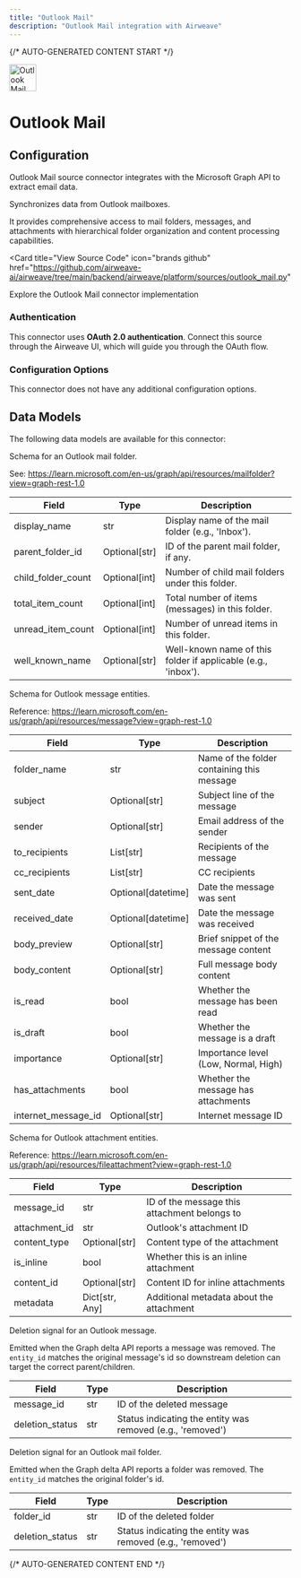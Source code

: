 ```yaml
---
title: "Outlook Mail"
description: "Outlook Mail integration with Airweave"
---
```


{/* AUTO-GENERATED CONTENT START */}



<div className="connector-header" style={{ display: 'flex', alignItems: 'center', gap: '12px', marginBottom: '24px' }}>
  <img src="icon.svg" alt="Outlook Mail logo" width="48" height="48" className="connector-icon" />
  <h1 style={{ margin: 0 }}>Outlook Mail</h1>
</div>

## Configuration

Outlook Mail source connector integrates with the Microsoft Graph API to extract email data.

Synchronizes data from Outlook mailboxes.

It provides comprehensive access to mail folders, messages, and
attachments with hierarchical folder organization and content processing capabilities.

<Card
  title="View Source Code"
  icon="brands github"
  href="https://github.com/airweave-ai/airweave/tree/main/backend/airweave/platform/sources/outlook_mail.py"
>
  Explore the Outlook Mail connector implementation
</Card>

### Authentication

This connector uses **OAuth 2.0 authentication**. Connect this source through the Airweave UI, which will guide you through the OAuth flow.

### Configuration Options

This connector does not have any additional configuration options.

## Data Models

The following data models are available for this connector:

<Accordion title="OutlookMailFolderEntity">

Schema for an Outlook mail folder.

See:
  https://learn.microsoft.com/en-us/graph/api/resources/mailfolder?view=graph-rest-1.0

| Field | Type | Description |
|-------|------|-------------|
| display_name | str | Display name of the mail folder (e.g., 'Inbox'). |
| parent_folder_id | Optional[str] | ID of the parent mail folder, if any. |
| child_folder_count | Optional[int] | Number of child mail folders under this folder. |
| total_item_count | Optional[int] | Total number of items (messages) in this folder. |
| unread_item_count | Optional[int] | Number of unread items in this folder. |
| well_known_name | Optional[str] | Well-known name of this folder if applicable (e.g., 'inbox'). |

</Accordion>
<Accordion title="OutlookMessageEntity">

Schema for Outlook message entities.

Reference: https://learn.microsoft.com/en-us/graph/api/resources/message?view=graph-rest-1.0

| Field | Type | Description |
|-------|------|-------------|
| folder_name | str | Name of the folder containing this message |
| subject | Optional[str] | Subject line of the message |
| sender | Optional[str] | Email address of the sender |
| to_recipients | List[str] | Recipients of the message |
| cc_recipients | List[str] | CC recipients |
| sent_date | Optional[datetime] | Date the message was sent |
| received_date | Optional[datetime] | Date the message was received |
| body_preview | Optional[str] | Brief snippet of the message content |
| body_content | Optional[str] | Full message body content |
| is_read | bool | Whether the message has been read |
| is_draft | bool | Whether the message is a draft |
| importance | Optional[str] | Importance level (Low, Normal, High) |
| has_attachments | bool | Whether the message has attachments |
| internet_message_id | Optional[str] | Internet message ID |

</Accordion>
<Accordion title="OutlookAttachmentEntity">

Schema for Outlook attachment entities.

Reference: https://learn.microsoft.com/en-us/graph/api/resources/fileattachment?view=graph-rest-1.0

| Field | Type | Description |
|-------|------|-------------|
| message_id | str | ID of the message this attachment belongs to |
| attachment_id | str | Outlook's attachment ID |
| content_type | Optional[str] | Content type of the attachment |
| is_inline | bool | Whether this is an inline attachment |
| content_id | Optional[str] | Content ID for inline attachments |
| metadata | Dict[str, Any] | Additional metadata about the attachment |

</Accordion>
<Accordion title="OutlookMessageDeletionEntity">

Deletion signal for an Outlook message.

Emitted when the Graph delta API reports a message was removed.
The `entity_id` matches the original message's id so downstream deletion
can target the correct parent/children.

| Field | Type | Description |
|-------|------|-------------|
| message_id | str | ID of the deleted message |
| deletion_status | str | Status indicating the entity was removed (e.g., 'removed') |

</Accordion>
<Accordion title="OutlookMailFolderDeletionEntity">

Deletion signal for an Outlook mail folder.

Emitted when the Graph delta API reports a folder was removed.
The `entity_id` matches the original folder's id.

| Field | Type | Description |
|-------|------|-------------|
| folder_id | str | ID of the deleted folder |
| deletion_status | str | Status indicating the entity was removed (e.g., 'removed') |

</Accordion>




{/* AUTO-GENERATED CONTENT END */}
